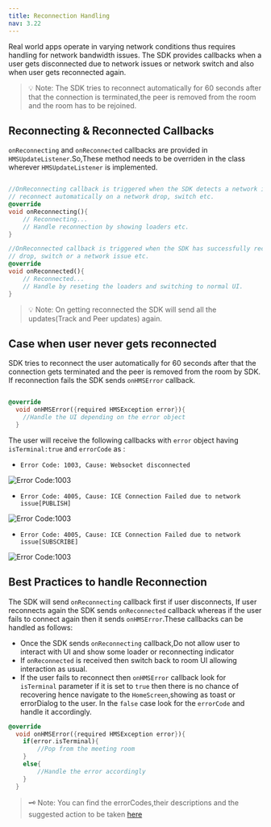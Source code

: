 ```yaml
---
title: Reconnection Handling
nav: 3.22
---
```


Real world apps operate in varying network conditions thus requires handling for network bandwidth issues.
The SDK provides callbacks when a user gets disconnected due to network issues or network switch and also when user gets reconnected again.

> 💡 Note: The SDK tries to reconnect automatically for 60 seconds after that the connection is terminated,the peer is removed from the room and the room has to be rejoined.

## Reconnecting & Reconnected Callbacks

`onReconnecting` and `onReconnected` callbacks are provided in `HMSUpdateListener`.So,These method needs to be overriden in the class wherever `HMSUpdateListener` is implemented.

```dart

//OnReconnecting callback is triggered when the SDK detects a network issue or is trying to
// reconnect automatically on a network drop, switch etc. 
@override
void onReconnecting(){
    // Reconnecting...
    // Handle reconnection by showing loaders etc.
}

//OnReconnected callback is triggered when the SDK has successfully recovered from a network
// drop, switch or a network issue etc.
@override
void onReconnected(){
    // Reconnected...
    // Handle by reseting the loaders and switching to normal UI. 
}

```

> 💡 Note: On getting reconnected the SDK will send all the updates(Track and Peer updates) again.

## Case when user never gets reconnected

SDK tries to reconnect the user automatically for 60 seconds after that the connection gets terminated and the peer is removed from the room by SDK.
If reconnection fails the SDK sends `onHMSError` callback.

```dart

@override
  void onHMSError({required HMSException error}){
    //Handle the UI depending on the error object
  }

```

The user will receive the following callbacks with `error` object having `isTerminal:true` and `errorCode` as :

* `Error Code: 1003, Cause: Websocket disconnected`

![Error Code:1003](/docs/v2/flutter-errorCode-1003.png)

* `Error Code: 4005, Cause: ICE Connection Failed due to network issue[PUBLISH]`

![Error Code:1003](/docs/v2/flutter-errorCode-4005-PUBLISH.png)

* `Error Code: 4005, Cause: ICE Connection Failed due to network issue[SUBSCRIBE]`

![Error Code:1003](/docs/v2/flutter-errorCode-4005-SUBSCRIBE.png)

## Best Practices to handle Reconnection

The SDK will send `onReconnecting` callback first if user disconnects, If user reconnects again the SDK sends `onReconnected` callback whereas if
the user fails to connect again then it sends `onHMSError`.These callbacks can be handled as follows: 

* Once the SDK sends `onReconnecting` callback,Do not allow user to interact with UI and show some loader or reconnecting indicator
* If `onReconnected` is received then switch back to room UI allowing interaction as usual.
* If the user fails to reconnect then `onHMSError` callback look for `isTerminal` parameter if it 
is set to `true` then there is no chance of recovering hence navigate to the `HomeScreen`,showing as toast or errorDialog to the user.
In the `false` case look for the `errorCode` and handle it accordingly.
```dart
@override
  void onHMSError({required HMSException error}){
    if(error.isTerminal){
        //Pop from the meeting room 
    }
    else{
        //Handle the error accordingly
    }
  }
```

> 🗝️ Note: You can find the errorCodes,their descriptions and the suggested action to be taken [here](./error-handling)